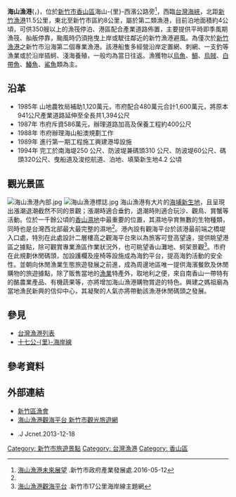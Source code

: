 {{Infobox Port
| name = 海山漁港
| image = File:海山漁港內釣客.jpg
| imagesize = 280px
| caption = 海山漁港內釣客
| country = {{ROC-TW}}
| location = [[新竹市|新竹市]][[香山區|香山區]][[海山里_(新竹市)|海山-{里}-]]
| coordinates = {{coord|24|45|52.71|N|120|54|9.55|E|display=title|religion:TW}}
| opened = 
| operated = 新竹區漁會 
| owner = [[新竹市政府|新竹市政府]]
| type = [[台灣漁港列表|第二類漁港]]<ref>[https://www.fa.gov.tw/cht/LawsAnnouncePort/content.aspx?id=28&chk=e40a0683-09a8-4e15-bdb0-ad4991eb8f71&param=pn%3d2  臺灣地區各縣市漁港類別及名稱(103年)].行政院農業委員會漁業署.2016-08-17</ref>
| sizewater = 
| sizeland = 
| size = 
| berths = 350餘艘
| wharfs =  320公尺
| piers = 
| employees = 
| leadershiptitle = 
| leader = 
| blankdetailstitle1 = 泊地
| blankdetails1 = 4公頃
| blankdetailstitle2 = 
| blankdetails2 = 
| blankdetailstitle3 =
| blankdetails3 =
| arrivals = 
| cargotonnage = 
| containervolume = 
| cargovalue = 
| passengertraffic = 
| revenue = 
| profit = 
| blankstatstitle1 =
| blankstats1 =
| blankstatstitle2 =
| blankstats2 =
| blankstatstitle3 =
| blankstats3 =
| website = 
}}
{{Spoken Wikipedia|Zh-海山漁港.ogg|2014年|7月23日|語音}}
'''海山漁港'''({{lang-en|Haishan Fishing Port}}，{{audio|Zh-海山漁港.ogg|語音}})，位於[[新竹市|新竹市]][[香山區|香山區]]海山-{里}-西濱公路旁<ref name=" 新竹市政府建設局漁業課">[https://dep-construction.hccg.gov.tw/construction/ch/home.jsp?id=32&parentpath=0,4,16 海山漁港未來展望] {{Wayback|url=https://dep-construction.hccg.gov.tw/construction/ch/home.jsp?id=32&parentpath=0,4,16 |date=20181226035232 }}.新竹市政府產業發展處.2016-05-12</ref>，西臨[[台灣海峽|台灣海峽]]，北距[[新竹漁港|新竹漁港]]11.5公里，東北至新竹市區約8公里，屬於第二類漁港，目前泊地面積約4公頃，可供350艘以上的漁筏停泊、港區配合產業道路佈置，主要提供平時即季風期漁筏、舢舨停靠，颱風時仍須拖曳上岸或駛往鄰近的新竹漁港避風。為僅次於[[新竹漁港|新竹漁港]]之新竹市沿海第二個專業漁港。該港船隻多經營沿岸定置網、刺網、一支釣等漁業或於沿岸插蚵、淺海養殖，一般均為當日往返。漁獲物以[[烏魚|烏魚]]、[[鯛|鯛]]、[[烏賊|烏賊]]、[[白帶魚|白帶魚]]、[[鰆魚|鰆魚]]、[[鯊魚|鯊魚]]類為主。

==沿革==
*1985年 山地農牧局補助1,120萬元，市府配合480萬元合計1,600萬元，將原本941公尺產業道路延伸至全長共1,394公尺
*1987年 市府斥資586萬元，辦理道路加高及保養工程約400公尺
*1988年 市府辦理海山船澳規劃工作
*1989年 進行第一期工程施工興建港埠設施
*1994年 完工於南海堤250 公尺、防波堤兼碼頭310 公尺、防波堤60公尺、碼頭320公尺、曳船道及浚挖航道、泊地、填築新生地4.2 公頃

==觀光景區==
[[File:海山漁港內部.jpg|thumb]]
[[File:海山漁港標誌.jpg|thumb]]
海山漁港有大片的[[海埔新生地|海埔新生地]]，且呈現出漲潮退潮截然不同的景觀；漲潮時適合垂釣，退潮時則適合玩沙、觀鳥、賞蟹等活動。位於一千餘公頃的[[香山濕地|香山濕地]]中最重要的位置，其濕地孕育無數的生物種類，同時也是台灣西北部最大最完整的濕地<ref name=" 新竹市政府建設局漁業課"/>。港內設有觀海平台於該港最前端之橋堤入口處，特別在此處設計二層樓高之觀海平台來以為旅客可登高望遠，提供眺望港區之據點，除可觀賞專業漁區作業狀況外，也可眺望香山灘地、蚵架景觀<ref>[http://17km.hccg.org.tw/big5/p27.php  海山漁港觀海平台] {{Wayback|url=http://17km.hccg.org.tw/big5/p27.php |date=20181226035421 }}.新竹市17公里海岸線主題網</ref>。市府在此規劃休閒碼頭，加設護欄及座椅等設施成為海釣平台，提高海釣活動的安全性。並朝向休閒漁業生態旅遊發展之前進，成為周邊地區唯一提供海濱餐飲及休閒購物的旅遊據點，除了販售當地的[[漁業|漁業]]特產外，取地利之便，來自南香山一帶特有的酪農業產品、有機蔬果等，亦將增加海山漁港購物賞遊的特色。興建之媽祖廟為當地漁民新興的信仰中心，其凝聚的人氣亦將帶動該漁港休閒碼頭之發展。

==參見==
*[[台灣漁港列表|台灣漁港列表]]
*[[十七公里海岸線|十七公-{里}-海岸線]]

==參考資料==
{{commonscat|Haishan Fishing Port}}
{{Reflist}}

==外部連結==
*[https://web.archive.org/web/20170104234347/http://www.naffic.org.tw/default2.aspx?EpfJdId9UuDgTsKqUWAq9F%2bq2qHKM%2fuW 新竹區漁會]
*[https://web.archive.org/web/20181226035402/https://www.tourism.hccg.org.tw/big5/Hot_list_detail.php?new_id=47 海山漁港觀海平台 新竹市觀光旅遊網]
*{{youtube|VbDMZcdFGrk|新竹市17公里海岸線_觀光景點_海山漁港觀海台}} .J Jcnet.2013-12-18

{{台灣漁港}}

[[Category:_新竹市旅遊景點|Category: 新竹市旅遊景點]]
[[Category:_台灣漁港|Category: 台灣漁港]]
[[Category:_香山區|Category: 香山區]]